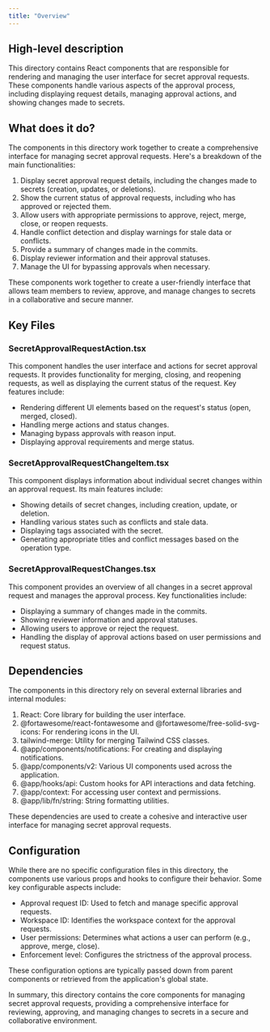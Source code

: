 ```yaml
---
title: "Overview"
---
```


## High-level description
This directory contains React components that are responsible for rendering and managing the user interface for secret approval requests. These components handle various aspects of the approval process, including displaying request details, managing approval actions, and showing changes made to secrets.

## What does it do?
The components in this directory work together to create a comprehensive interface for managing secret approval requests. Here's a breakdown of the main functionalities:

1. Display secret approval request details, including the changes made to secrets (creation, updates, or deletions).
2. Show the current status of approval requests, including who has approved or rejected them.
3. Allow users with appropriate permissions to approve, reject, merge, close, or reopen requests.
4. Handle conflict detection and display warnings for stale data or conflicts.
5. Provide a summary of changes made in the commits.
6. Display reviewer information and their approval statuses.
7. Manage the UI for bypassing approvals when necessary.

These components work together to create a user-friendly interface that allows team members to review, approve, and manage changes to secrets in a collaborative and secure manner.

## Key Files

### SecretApprovalRequestAction.tsx
This component handles the user interface and actions for secret approval requests. It provides functionality for merging, closing, and reopening requests, as well as displaying the current status of the request. Key features include:

- Rendering different UI elements based on the request's status (open, merged, closed).
- Handling merge actions and status changes.
- Managing bypass approvals with reason input.
- Displaying approval requirements and merge status.

### SecretApprovalRequestChangeItem.tsx
This component displays information about individual secret changes within an approval request. Its main features include:

- Showing details of secret changes, including creation, update, or deletion.
- Handling various states such as conflicts and stale data.
- Displaying tags associated with the secret.
- Generating appropriate titles and conflict messages based on the operation type.

### SecretApprovalRequestChanges.tsx
This component provides an overview of all changes in a secret approval request and manages the approval process. Key functionalities include:

- Displaying a summary of changes made in the commits.
- Showing reviewer information and approval statuses.
- Allowing users to approve or reject the request.
- Handling the display of approval actions based on user permissions and request status.

## Dependencies
The components in this directory rely on several external libraries and internal modules:

1. React: Core library for building the user interface.
2. @fortawesome/react-fontawesome and @fortawesome/free-solid-svg-icons: For rendering icons in the UI.
3. tailwind-merge: Utility for merging Tailwind CSS classes.
4. @app/components/notifications: For creating and displaying notifications.
5. @app/components/v2: Various UI components used across the application.
6. @app/hooks/api: Custom hooks for API interactions and data fetching.
7. @app/context: For accessing user context and permissions.
8. @app/lib/fn/string: String formatting utilities.

These dependencies are used to create a cohesive and interactive user interface for managing secret approval requests.

## Configuration
While there are no specific configuration files in this directory, the components use various props and hooks to configure their behavior. Some key configurable aspects include:

- Approval request ID: Used to fetch and manage specific approval requests.
- Workspace ID: Identifies the workspace context for the approval requests.
- User permissions: Determines what actions a user can perform (e.g., approve, merge, close).
- Enforcement level: Configures the strictness of the approval process.

These configuration options are typically passed down from parent components or retrieved from the application's global state.

In summary, this directory contains the core components for managing secret approval requests, providing a comprehensive interface for reviewing, approving, and managing changes to secrets in a secure and collaborative environment.